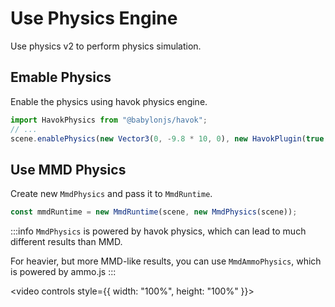 # Use Physics Engine

Use physics v2 to perform physics simulation.

## Emable Physics

Enable the physics using havok physics engine.

```typescript title="src/sceneBuilder.ts"
import HavokPhysics from "@babylonjs/havok";
// ...
scene.enablePhysics(new Vector3(0, -9.8 * 10, 0), new HavokPlugin(true, await HavokPhysics()));
```

## Use MMD Physics

Create new `MmdPhysics` and pass it to `MmdRuntime`.

```typescript title="src/sceneBuilder.ts"
const mmdRuntime = new MmdRuntime(scene, new MmdPhysics(scene));
```

:::info
`MmdPhysics` is powered by havok physics, which can lead to much different results than MMD.

For heavier, but more MMD-like results, you can use `MmdAmmoPhysics`, which is powered by ammo.js
:::


<video controls style={{ width: "100%", height: "100%" }}>
  <source src={ResultVideo} type="video/mp4"/>
</video>
